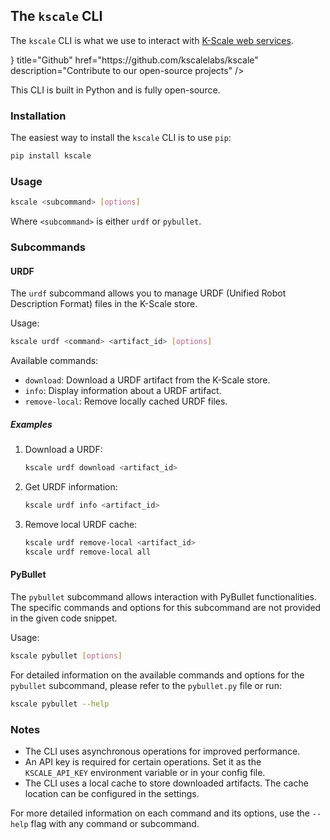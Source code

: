 
## The `kscale` CLI

The `kscale` CLI is what we use to interact with [K-Scale web services](https://kscale.store/).

<Cards>
  <Card
    icon={<FaGithub />}
    title="Github"
    href="https://github.com/kscalelabs/kscale"
    description="Contribute to our open-source projects"
  />
</Cards>

This CLI is built in Python and is fully open-source.

### Installation

The easiest way to install the `kscale` CLI is to use `pip`:

```bash
pip install kscale
```

### Usage

```bash
kscale <subcommand> [options]
```

Where `<subcommand>` is either `urdf` or `pybullet`.

### Subcommands

#### URDF

The `urdf` subcommand allows you to manage URDF (Unified Robot Description Format) files in the K-Scale store.

Usage:

```bash
kscale urdf <command> <artifact_id> [options]
```

Available commands:

- `download`: Download a URDF artifact from the K-Scale store.
- `info`: Display information about a URDF artifact.
- `remove-local`: Remove locally cached URDF files.

##### Examples

1. Download a URDF:
   ```bash
   kscale urdf download <artifact_id>
   ```

2. Get URDF information:
   ```bash
   kscale urdf info <artifact_id>
   ```

4. Remove local URDF cache:
   ```bash
   kscale urdf remove-local <artifact_id>
   kscale urdf remove-local all
   ```

#### PyBullet

The `pybullet` subcommand allows interaction with PyBullet functionalities. The specific commands and options for this subcommand are not provided in the given code snippet.

Usage:

```bash
kscale pybullet [options]
```

For detailed information on the available commands and options for the `pybullet` subcommand, please refer to the `pybullet.py` file or run:

```bash
kscale pybullet --help
```

### Notes

- The CLI uses asynchronous operations for improved performance.
- An API key is required for certain operations. Set it as the `KSCALE_API_KEY` environment variable or in your config file.
- The CLI uses a local cache to store downloaded artifacts. The cache location can be configured in the settings.

For more detailed information on each command and its options, use the `--help` flag with any command or subcommand.
